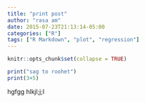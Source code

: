 ```yaml
---
title: "print post"
author: "rasa am"
date: 2015-07-23T21:13:14-05:00
categories: ["R"]
tags: ["R Markdown", "plot", "regression"]
---
```


```r
knitr::opts_chunk$set(collapse = TRUE)
```

```r
print("sag to roohet")
print(3+5)
```

hgfgg hlkjl;j;l
